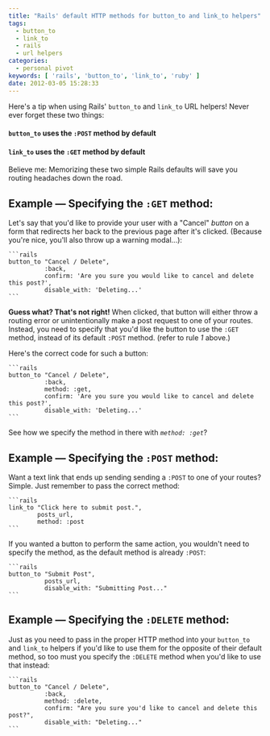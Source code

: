 ```yaml
---
title: "Rails' default HTTP methods for button_to and link_to helpers"
tags:
  - button_to
  - link_to
  - rails
  - url helpers
categories:
  - personal pivot
keywords: [ 'rails', 'button_to', 'link_to', 'ruby' ]
date: 2012-03-05 15:28:33
---
```


Here's a tip when using Rails' `button_to` and `link_to` URL helpers!
Never ever forget these two things:

#### **`button_to`** uses the **`:POST`** method by default
#### **`link_to`** uses the **`:GET`** method by default

Believe me: Memorizing these two simple Rails defaults will save you routing headaches down the road.

## Example — Specifying the **`:GET`** method:

Let's say that you'd like to provide your user with a "Cancel" _button_ on a form that redirects her back to the previous page after it's clicked. (Because you're nice, you'll also throw up a warning modal...):

    ```rails
    button_to "Cancel / Delete",
              :back,
              confirm: 'Are you sure you would like to cancel and delete this post?',
              disable_with: 'Deleting...'
    ```

**Guess what? That's not right!** When clicked, that button will either throw a routing error or unintentionally make a post request to one of your routes. Instead, you need to specify that you'd like the button to use the `:GET` method, instead of its default `:POST` method. (refer to rule _1_ above.)

Here's the correct code for such a button:

    ```rails
    button_to "Cancel / Delete",
              :back,
              method: :get,
              confirm: 'Are you sure you would like to cancel and delete this post?',
              disable_with: 'Deleting...'
    ```

See how we specify the method in there with _`method: :get`_?

## Example — Specifying the **`:POST`** method:

Want a text link that ends up sending sending a `:POST` to one of your routes? Simple. Just remember to pass the correct method:

    ```rails
    link_to "Click here to submit post.",
            posts_url,
            method: :post
    ```
If you wanted a button to perform the same action, you wouldn't need to specify the method, as the default method is already `:POST`:

    ```rails
    button_to "Submit Post",
              posts_url,
              disable_with: "Submitting Post..."
    ```
## Example — Specifying the **`:DELETE`** method:
Just as you need to pass in the proper HTTP method into your `button_to` and `link_to` helpers if you'd like to use them for the opposite of their default method, so too must you specify the `:DELETE` method when you'd like to use that instead:

    ```rails
    button_to "Cancel / Delete",
              :back,
              method: :delete,
              confirm: "Are you sure you'd like to cancel and delete this post?",
              disable_with: "Deleting..."
    ```